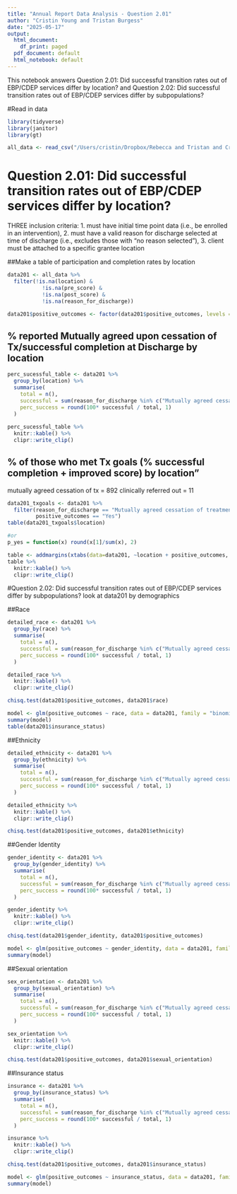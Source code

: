 ```yaml
---
title: "Annual Report Data Analysis - Question 2.01"
author: "Cristin Young and Tristan Burgess"
date: "2025-05-17"
output:
  html_document:
    df_print: paged
  pdf_document: default
  html_notebook: default
---
```


This notebook answers Question 2.01: Did successful transition rates out of EBP/CDEP services differ by location? and Question 2.02: Did successful transition rates out of EBP/CDEP services differ by subpopulations?

#Read in data
```r
library(tidyverse)
library(janitor)
library(gt)

all_data <- read_csv("/Users/cristin/Dropbox/Rebecca and Tristan and Cristin/EInsight Data/demographic_discharge_clean.csv", show_col_types = FALSE)
```


# Question 2.01: Did successful transition rates out of EBP/CDEP services differ by location?
THREE inclusion criteria:
 1. must have initial time point data (i.e., be enrolled in an intervention), 
 2. must have a valid reason for discharge selected at time of discharge (i.e., excludes those with "no reason selected"), 
 3. client must be attached to a specific grantee location

##Make a table of participation and completion rates by location
```r
data201 <- all_data %>% 
  filter(!is.na(location) & 
           !is.na(pre_score) & 
           !is.na(post_score) & 
           !is.na(reason_for_discharge))

data201$positive_outcomes <- factor(data201$positive_outcomes, levels = c("No", "Yes"))
```

## % reported Mutually agreed upon cessation of Tx/successful completion at Discharge by location
```r
perc_sucessful_table <- data201 %>% 
  group_by(location) %>% 
  summarise(
    total = n(),
    successful = sum(reason_for_discharge %in% c("Mutually agreed cessation of treatment (Successful Completion)","Clinically referred out"), na.rm = TRUE),
    perc_success = round(100* successful / total, 1)
  )
              
perc_sucessful_table %>% 
  knitr::kable() %>% 
  clipr::write_clip()
```

## % of those who met Tx goals (% successful completion + improved score) by location"
mutually agreed cessation of tx = 892
clinically referred out = 11
```r
data201_txgoals <- data201 %>% 
  filter(reason_for_discharge == "Mutually agreed cessation of treatment (Successful Completion)",
         positive_outcomes == "Yes")
table(data201_txgoals$location)

#or
p_yes = function(x) round(x[1]/sum(x), 2)

table <- addmargins(xtabs(data=data201, ~location + positive_outcomes, subset = data201$reason_for_discharge == "Mutually agreed cessation of treatment (Successful Completion)"), FUN = list(p_yes))
table %>% 
  knitr::kable() %>% 
  clipr::write_clip()
```


#Question 2.02: Did successful transition rates out of EBP/CDEP services differ by subpopulations?
look at data201 by demographics

##Race
```r
detailed_race <- data201 %>% 
  group_by(race) %>% 
  summarise(
    total = n(),
    successful = sum(reason_for_discharge %in% c("Mutually agreed cessation of treatment (Successful Completion)","Clinically referred out"), na.rm = TRUE),
    perc_success = round(100* successful / total, 1)
  )

detailed_race %>% 
  knitr::kable() %>% 
  clipr::write_clip()

chisq.test(data201$positive_outcomes, data201$race)

model <- glm(positive_outcomes ~ race, data = data201, family = "binomial")
summary(model)
table(data201$insurance_status)
```

##Ethnicity
```r
detailed_ethnicity <- data201 %>% 
  group_by(ethnicity) %>% 
  summarise(
    total = n(),
    successful = sum(reason_for_discharge %in% c("Mutually agreed cessation of treatment (Successful Completion)","Clinically referred out"), na.rm = TRUE),
    perc_success = round(100* successful / total, 1)
  )

detailed_ethnicity %>% 
  knitr::kable() %>% 
  clipr::write_clip()

chisq.test(data201$positive_outcomes, data201$ethnicity)
```

##Gender Identity
```r
gender_identity <- data201 %>% 
  group_by(gender_identity) %>% 
  summarise(
    total = n(),
    successful = sum(reason_for_discharge %in% c("Mutually agreed cessation of treatment (Successful Completion)","Clinically referred out"), na.rm = TRUE),
    perc_success = round(100* successful / total, 1)
  )

gender_identity %>% 
  knitr::kable() %>% 
  clipr::write_clip()

chisq.test(data201$gender_identity, data201$positive_outcomes)

model <- glm(positive_outcomes ~ gender_identity, data = data201, family = "binomial")
summary(model)
```
##Sexual orientation
```r
sex_orientation <- data201 %>% 
  group_by(sexual_orientation) %>% 
  summarise(
    total = n(),
    successful = sum(reason_for_discharge %in% c("Mutually agreed cessation of treatment (Successful Completion)","Clinically referred out"), na.rm = TRUE),
    perc_success = round(100* successful / total, 1)
  )

sex_orientation %>% 
  knitr::kable() %>% 
  clipr::write_clip()

chisq.test(data201$positive_outcomes, data201$sexual_orientation)
```

##Insurance status
```r
insurance <- data201 %>% 
  group_by(insurance_status) %>% 
  summarise(
    total = n(),
    successful = sum(reason_for_discharge %in% c("Mutually agreed cessation of treatment (Successful Completion)","Clinically referred out"), na.rm = TRUE),
    perc_success = round(100* successful / total, 1)
  )

insurance %>% 
  knitr::kable() %>% 
  clipr::write_clip()

chisq.test(data201$positive_outcomes, data201$insurance_status)

model <- glm(positive_outcomes ~ insurance_status, data = data201, family = "binomial")
summary(model)
```